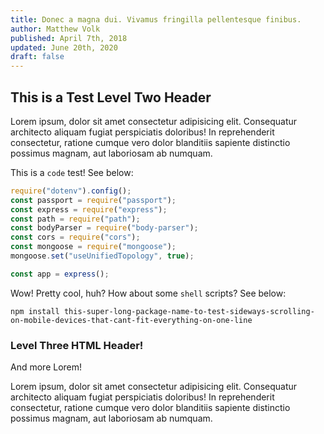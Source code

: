 ```yaml
---
title: Donec a magna dui. Vivamus fringilla pellentesque finibus.
author: Matthew Volk
published: April 7th, 2018
updated: June 20th, 2020
draft: false
---
```


## This is a Test Level Two Header

Lorem ipsum, dolor sit amet consectetur adipisicing elit. Consequatur architecto aliquam fugiat perspiciatis doloribus! In reprehenderit consectetur, ratione cumque vero dolor blanditiis sapiente distinctio possimus magnam, aut laboriosam ab numquam.

This is a `code` test! See below:

```js:title=index.js {10}
require("dotenv").config();
const passport = require("passport");
const express = require("express");
const path = require("path");
const bodyParser = require("body-parser");
const cors = require("cors");
const mongoose = require("mongoose");
mongoose.set("useUnifiedTopology", true);

const app = express();
```

Wow! Pretty cool, huh? How about some `shell` scripts? See below:

```shell
npm install this-super-long-package-name-to-test-sideways-scrolling-on-mobile-devices-that-cant-fit-everything-on-one-line
```

### Level Three HTML Header!

And more Lorem!

Lorem ipsum, dolor sit amet consectetur adipisicing elit. Consequatur architecto aliquam fugiat perspiciatis doloribus! In reprehenderit consectetur, ratione cumque vero dolor blanditiis sapiente distinctio possimus magnam, aut laboriosam ab numquam.
